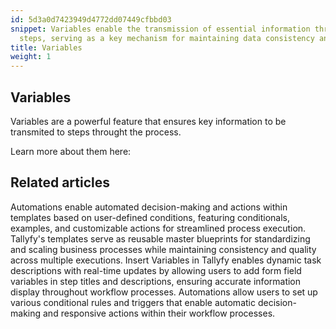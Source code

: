 ```yaml
---
id: 5d3a0d7423949d4772dd07449cfbbd03
snippet: Variables enable the transmission of essential information throughout process
  steps, serving as a key mechanism for maintaining data consistency and flow.
title: Variables
weight: 1
---
```


## Variables

Variables are a powerful feature that ensures key information to be transmited to steps throught the process.

Learn more about them here:



<PageTree />


## Related articles
<CardGrid>
<LinkTitleCard header="<b>Templates > Automations</b>" href="/products/pro/documenting/templates/automations/" > Automations enable automated decision-making and actions within templates based on user-defined conditions, featuring conditionals, examples, and customizable actions for streamlined process execution. </LinkTitleCard>
<LinkTitleCard header="<b>Documenting > Templates</b>" href="/products/pro/documenting/templates/" > Tallyfy's templates serve as reusable master blueprints for standardizing and scaling business processes while maintaining consistency and quality across multiple executions. </LinkTitleCard>
<LinkTitleCard header="<b>Variables > Insert variables</b>" href="/products/pro/documenting/templates/variables/how-can-i-use-insert-variables-in-tallyfy/" > Insert Variables in Tallyfy enables dynamic task descriptions with real-time updates by allowing users to add form field variables in step titles and descriptions, ensuring accurate information display throughout workflow processes. </LinkTitleCard>
<LinkTitleCard header="<b>Automations > Conditionals</b>" href="/products/pro/documenting/templates/automations/conditionals/" > Automations allow users to set up various conditional rules and triggers that enable automatic decision-making and responsive actions within their workflow processes. </LinkTitleCard>
</CardGrid>